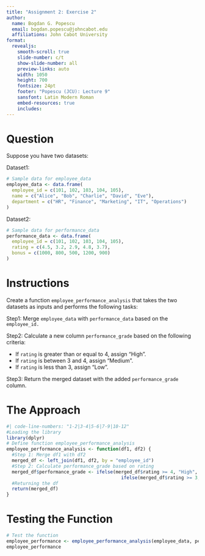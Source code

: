 ```yaml
---
title: "Assignment 2: Exercise 2"
author:
  name: Bogdan G. Popescu
  email: bogdan.popescu@johncabot.edu
  affiliations: John Cabot University
format:
  revealjs:
    smooth-scroll: true
    slide-number: c/t
    show-slide-number: all
    preview-links: auto
    width: 1050
    height: 700
    fontsize: 24pt
    footer: "Popescu (JCU): Lecture 9"
    sansfont: Latin Modern Roman
    embed-resources: true
    includes:
---
```



# Question 

Suppose you have two datasets:

::: fragment
Dataset1:
```r
# Sample data for employee_data
employee_data <- data.frame(
  employee_id = c(101, 102, 103, 104, 105),
  name = c("Alice", "Bob", "Charlie", "David", "Eve"),
  department = c("HR", "Finance", "Marketing", "IT", "Operations")
)
```
:::

::: fragment
Dataset2:
```r
# Sample data for performance_data
performance_data <- data.frame(
  employee_id = c(101, 102, 103, 104, 105),
  rating = c(4.5, 3.2, 2.9, 4.8, 3.7),
  bonus = c(1000, 800, 500, 1200, 900)
)
```
:::

# Instructions

::: fragment
Create a function `employee_performance_analysis` that takes the two datasets as inputs and performs the following tasks:
:::

::: fragment
Step1: Merge `employee_data` with `performance_data` based on the `employee_id.`
:::

::: fragment
Step2: Calculate a new column `performance_grade` based on the following criteria:

  - If `rating` is greater than or equal to 4, assign "High".
  - If `rating` is between 3 and 4, assign "Medium".
  - If `rating` is less than 3, assign "Low".
:::

::: fragment
Step3: Return the merged dataset with the added `performance_grade` column.  
:::

# The Approach

```r
#| code-line-numbers: "1-2|3-4|5-6|7-9|10-12"
#Loading the library
library(dplyr)
# Define function employee_performance_analysis
employee_performance_analysis <- function(df1, df2) {
  #Step 1: Merge df1 with df2
  merged_df <- left_join(df1, df2, by = "employee_id")
  #Step 2: Calculate performance_grade based on rating
  merged_df$performance_grade <- ifelse(merged_df$rating >= 4, "High",
                                          ifelse(merged_df$rating >= 3, "Medium", "Low"))
  #Returning the df
  return(merged_df)
}
```
  
# Testing the Function

```r
# Test the function
employee_performance <- employee_performance_analysis(employee_data, performance_data)
employee_performance
```
